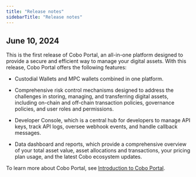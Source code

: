 ```yaml
---
title: "Release notes"
sidebarTitle: "Release notes"
---
```


## June 10, 2024

This is the first release of Cobo Portal, an all-in-one platform designed to provide a secure and efficient way to manage your digital assets. With this release, Cobo Portal offers the following features:

- Custodial Wallets and MPC wallets combined in one platform.
- Comprehensive risk control mechanisms designed to address the challenges in storing, managing, and transferring digital assets, including on-chain and off-chain transaction policies, governance policies, and user roles and permissions.

- Developer Console, which is a central hub for developers to manage API keys, track API logs, oversee webhook events, and handle callback messages. 
- Data dashboard and reports, which provide a comprehensive overview of your total asset value, asset allocations and transactions, your pricing plan usage, and the latest Cobo ecosystem updates.

To learn more about Cobo Portal, see [Introduction to Cobo Portal](/portal/introduction).